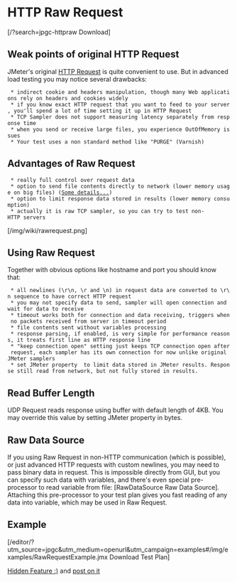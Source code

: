 = HTTP Raw Request =

<span class=''>[/?search=jpgc-httpraw <i class='fa fa-download'></i> Download]</span>

== Weak points of original HTTP Request ==
JMeter's original [http://jmeter.apache.org/usermanual/component_reference.html#HTTP_Request HTTP Request]
is quite convenient to use. But in advanced load testing you may notice several drawbacks:
  * indirect cookie and headers manipulation, though many Web applications rely on headers and cookies widely
  * if you know exact HTTP request that you want to feed to your server, you'll spend a lot of time setting it up in HTTP Request
  * TCP Sampler does not support measuring latency separately from response time
  * when you send or receive large files, you experience OutOfMemory issues
  * Your test uses a non standard method like "PURGE" (Varnish)

== Advantages of Raw Request ==
  * really full control over request data
  * option to send file contents directly to network (lower memory usage on big files) ([https://groups.google.com/forum/#!topic/jmeter-plugins/VDqXDNDCr6w/overview Some details...])
  * option to limit response data stored in results (lower memory consumption)
  * actually it is raw TCP sampler, so you can try to test non-HTTP servers

[/img/wiki/rawrequest.png]

== Using Raw Request ==
Together with obvious options like hostname and port you should know that:
  * all newlines (\r\n, \r and \n) in request data are converted to \r\n sequence to have correct HTTP request
  * you may not specify data to send, sampler will open connection and wait for data to receive
  * timeout works both for connection and data receiving, triggers when no packets received from server in timeout period
  * file contents sent without variables processing
  * response parsing, if enabled, is very simple for performance reasons, it treats first line as HTTP response line
  * "keep connection open" setting just keeps TCP connection open after request, each sampler has its own connection for now unlike original JMeter samplers
  * set JMeter property {{{kg.apc.jmeter.samplers.ResultDataLimit}}} to limit data stored in JMeter results. Response still read from network, but not fully stored in results.

== Read Buffer Length ==

UDP Request reads response using buffer with default length of 4KB. 
You may override this value by setting JMeter property {{{kg.apc.jmeter.samplers.ReceiveBufferSize}}} in bytes.


== Raw Data Source ==

If you using Raw Request in non-HTTP communication (which is possible),
or just advanced HTTP requests with custom newlines,
you may need to pass binary data in request. This is impossible directly from GUI,
but you can specify such data with variables, and there's even special pre-processor
to read variable from file: [RawDataSource Raw Data Source]. Attaching this pre-processor
to your test plan gives you fast reading of any data into variable, which may be used in Raw Request.

== Example ==

[/editor/?utm_source=jpgc&utm_medium=openurl&utm_campaign=examples#/img/examples/RawRequestExample.jmx Download Test Plan]

[http://jmeter.512774.n5.nabble.com/fileupload-test-with-JMeter-td4267154.html Hidden Feature :)] and [https://groups.google.com/forum/#!topic/jmeter-plugins/VDqXDNDCr6w post on it]